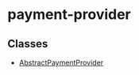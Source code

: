 
# payment-provider

## Classes

- [AbstractPaymentProvider](../payment_provider/classes/payment_provider.AbstractPaymentProvider.mdx)
